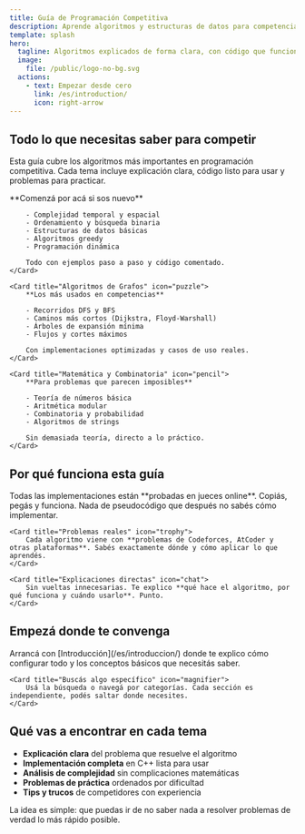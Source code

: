 ```yaml
---
title: Guía de Programación Competitiva
description: Aprende algoritmos y estructuras de datos para competencias de programación de forma práctica y directa.
template: splash
hero:
  tagline: Algoritmos explicados de forma clara, con código que funciona desde el primer intento
  image:
    file: /public/logo-no-bg.svg
  actions:
    - text: Empezar desde cero
      link: /es/introduction/
      icon: right-arrow
---
```



## Todo lo que necesitas saber para competir

Esta guía cubre los algoritmos más importantes en programación competitiva. Cada tema incluye explicación clara, código listo para usar y problemas para practicar.

<CardGrid>
	<Card title="Técnicas Básicas" icon="rocket">
		**Comenzá por acá si sos nuevo**
		
		- Complejidad temporal y espacial
		- Ordenamiento y búsqueda binaria
		- Estructuras de datos básicas
		- Algoritmos greedy
		- Programación dinámica
		
		Todo con ejemplos paso a paso y código comentado.
	</Card>
	
	<Card title="Algoritmos de Grafos" icon="puzzle">
		**Los más usados en competencias**
		
		- Recorridos DFS y BFS
		- Caminos más cortos (Dijkstra, Floyd-Warshall)
		- Árboles de expansión mínima
		- Flujos y cortes máximos
		
		Con implementaciones optimizadas y casos de uso reales.
	</Card>
	
	<Card title="Matemática y Combinatoria" icon="pencil">
		**Para problemas que parecen imposibles**
		
		- Teoría de números básica
		- Aritmética modular
		- Combinatoria y probabilidad
		- Algoritmos de strings
		
		Sin demasiada teoría, directo a lo práctico.
	</Card>
</CardGrid>

## Por qué funciona esta guía

<CardGrid stagger>
	<Card title="Código que compila" icon="code">
		Todas las implementaciones están **probadas en jueces online**. Copiás, pegás y funciona. Nada de pseudocódigo que después no sabés cómo implementar.
	</Card>
	
	<Card title="Problemas reales" icon="trophy">
		Cada algoritmo viene con **problemas de Codeforces, AtCoder y otras plataformas**. Sabés exactamente dónde y cómo aplicar lo que aprendés.
	</Card>
	
	<Card title="Explicaciones directas" icon="chat">
		Sin vueltas innecesarias. Te explico **qué hace el algoritmo, por qué funciona y cuándo usarlo**. Punto.
	</Card>
</CardGrid>

## Empezá donde te convenga

<CardGrid>
	<Card title="Nunca competiste" icon="add-document">
		Arrancá con [Introducción](/es/introduccion/) donde te explico cómo configurar todo y los conceptos básicos que necesitás saber.
	</Card>
	
	<Card title="Buscás algo específico" icon="magnifier">
		Usá la búsqueda o navegá por categorías. Cada sección es independiente, podés saltar donde necesites.
	</Card>
</CardGrid>

## Qué vas a encontrar en cada tema

- **Explicación clara** del problema que resuelve el algoritmo
- **Implementación completa** en C++ lista para usar
- **Análisis de complejidad** sin complicaciones matemáticas
- **Problemas de práctica** ordenados por dificultad
- **Tips y trucos** de competidores con experiencia

La idea es simple: que puedas ir de no saber nada a resolver problemas de verdad lo más rápido posible.